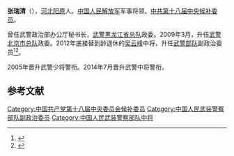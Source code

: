{{他用
|subject=武警中将
|other=同名或類似名的其它條目描述
|张瑞清
}}

'''张瑞清'''（{{bd|1955年|1月||}}），[[河北|河北]][[阳原|阳原]]人。[[中国人民解放军|中国人民解放军]]军事将领。[[中共第十八届中央候补委员|中共第十八届中央候补委员]]。

曾任武警政治部办公厅秘书长，[[武警黑龙江省总队|武警黑龙江省总队]]政委。2009年3月，升任[[武警北京市总队|武警北京市总队]]政委。2012年底接替到龄退休的[[吴云峰|吴云峰]]中将，升任[[武警部队|武警部队]]副政治委员<ref>{{cite news|title=张瑞清少将升任武警部队副政治委员|url=http://www.oumil.com/article/zhenggong/10135.html|accessdate=2014-02-06|newspaper=华强军网|deadurl=yes|archiveurl=https://web.archive.org/web/20140221233457/http://www.oumil.com/article/zhenggong/10135.html|archivedate=2014-02-21}}</ref><ref>{{cite news|title=王雁飞李锐会见武警部队副政委张瑞清|url=http://www.nx.xinhuanet.com/newscenter/2013-12/03/c_118395765.htm|accessdate=2014-02-06|newspaper=新华网|deadurl=yes|archiveurl=https://web.archive.org/web/20140221212104/http://www.nx.xinhuanet.com/newscenter/2013-12/03/c_118395765.htm|archivedate=2014-02-21}}</ref>。

2005年晋升武警少将警衔。2014年7月晋升武警中将警衔。

== 参考文献 ==
{{Reflist}}

{{中华人民共和国现役中将}}

[[Category:中国共产党第十八届中央委员会候补委员|Category:中国共产党第十八届中央委员会候补委员]]
[[Category:中国人民武装警察部队副政治委员|Category:中国人民武装警察部队副政治委员]]
[[Category:中国人民武装警察部队中将|Category:中国人民武装警察部队中将]]

{{中国军事人物小作品}}